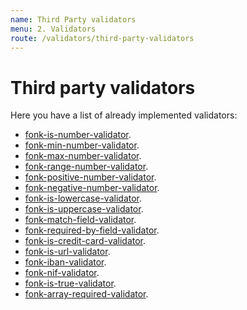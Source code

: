 ```yaml
---
name: Third Party validators
menu: 2. Validators
route: /validators/third-party-validators
---
```


# Third party validators

Here you have a list of already implemented validators:

- [fonk-is-number-validator](https://github.com/Lemoncode/fonk-is-number-validator).
- [fonk-min-number-validator](https://github.com/Lemoncode/fonk-min-number-validator).
- [fonk-max-number-validator](https://github.com/Lemoncode/fonk-max-number-validator).
- [fonk-range-number-validator](https://github.com/Lemoncode/fonk-range-number-validator).
- [fonk-positive-number-validator](https://github.com/Lemoncode/fonk-positive-number-validator).
- [fonk-negative-number-validator](https://github.com/Lemoncode/fonk-negative-number-validator).
- [fonk-is-lowercase-validator](https://github.com/Lemoncode/fonk-is-lowercase-validator).
- [fonk-is-uppercase-validator](https://github.com/Lemoncode/fonk-is-uppercase-validator).
- [fonk-match-field-validator](https://github.com/Lemoncode/fonk-match-field-validator).
- [fonk-required-by-field-validator](https://github.com/Lemoncode/fonk-required-by-field-validator).
- [fonk-is-credit-card-validator](https://github.com/Lemoncode/fonk-is-credit-card-validator).
- [fonk-is-url-validator](https://github.com/Lemoncode/fonk-is-url-validator).
- [fonk-iban-validator](https://github.com/Lemoncode/fonk-iban-validator).
- [fonk-nif-validator](https://github.com/Lemoncode/fonk-nif-validator).
- [fonk-is-true-validator](https://github.com/Lemoncode/fonk-is-true-validator).
- [fonk-array-required-validator](https://github.com/Lemoncode/fonk-array-required-validator).
